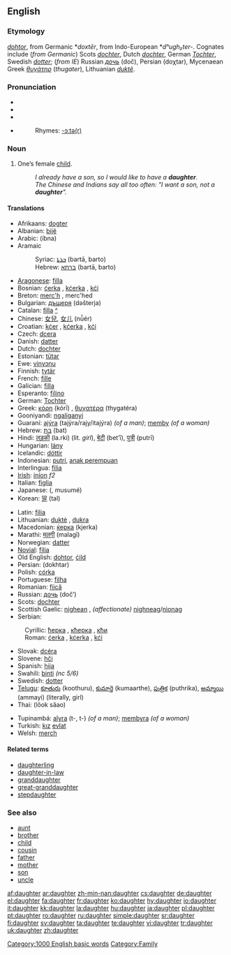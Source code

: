 {{wikipedia|dab=daughter (disambiguation)|daughter}}
==English==

{{rank|knowledge|hath|table|536|daughter|makes|laws|run}}

===Etymology===
{{OE.}} ''[[dohtor]]'', from Germanic *''doxtēr'', from Indo-European *''dʰugh₂ter-''. Cognates include (''from Germanic'') Scots ''[[dochter#Scots|dochter]]'', Dutch ''[[dochter]]'', German ''[[Tochter]]'', Swedish ''[[dotter]]''; (''from IE'') Russian ''[[дочь]]'' (doč), Persian {{FAchar|[[دختر]]}} (doχtar), Mycenaean Greek ''[[θυγάτηρ]]'' (''thugater''), Lithuanian ''[[duktẽ]]''.

===Pronunciation===
*{{AHD|dô'tər}}
*{{IPA|/ˈdɔːtə(r)/}}
*{{SAMPA|/"dO:t@(r)/}}
*{{audio|en-us-daughter.ogg|Audio (US)}}
*:Rhymes: [[Rhymes:English:-ɔːtə(r)|-ɔːtə(r)]]

===Noun===
{{wikipedia}}
{{en-noun}}

# One’s female [[child]].
#:''I already have a son, so I would like to have a '''daughter'''.''
#:''The Chinese and Indians say all too often: "I want a son, not a '''daughter'''".''

====Translations====
{{trans-top|female child}}
*Afrikaans: [[dogter]]
*Albanian: [[bijë]] {{f}}
*Arabic: {{FAchar|[[ابنة]]}} (íbna) {{f}}
*Aramaic
*:Syriac: [[ܒܪܬܐ]] (bartā, barto) {{f}}
*:Hebrew: [[ברתא]] (bartā, barto) {{f}}
*[[Aragonese]]: [[filla]] {{f}}
*Bosnian: [[ćerka]] {{f}}, [[kćerka]] {{f}}, [[kći]] {{f}}
*Breton: [[merc'h]] {{f}}, merc'hed {{p}}
*Bulgarian: [[дъщеря]] (dəšterja) {{f}}
*Catalan: [[filla]] {{f}} [[:ca:filla|^]]
*Chinese: [[女兒]], [[女儿]] (nǚér)
*Croatian: [[kćer]] {{f}}, [[kćerka]] {{f}}, [[kći]] {{f}}
*Czech: [[dcera]]
*Danish: [[datter]]
*Dutch: [[dochter]] {{f}}
*Estonian: [[tütar]]
*Ewe: [[vinyɔnu]]
*Finnish: [[tytär]]
*French: [[fille]] {{f}}
*Galician: [[filla]]
*Esperanto: [[filino]]
*German: [[Tochter]] {{f}}
*Greek: [[κόρη]] (kórī) {{f}}, [[θυγατέρα]] (thygatéra) {{f}}
*Gooniyandi: [[ngaliganyi]]
*Guaraní: [[ajýra]] (tajýra/rajy/itajýra) ''(of a man)''; [[memby]] ''(of a woman)''
*Hebrew: [[בת|בַּת]] (bat) {{f}}
*Hindi: [[लड़की]] (la.rki) (lit. ''girl''), [[बेटी]] (bet’ī), [[पुत्री]] (putrī)
*Hungarian: [[lány]]
*Icelandic: [[dóttir]]
*Indonesian: [[putri]], [[anak perempuan]]
*Interlingua: [[filia]]
*[[Irish]]: [[iníon]] ''f2''
*Italian: [[figlia]] {{f}}
*Japanese: {{Jpan|[[娘]]}} ({{Jpan|[[むすめ]]}}, musumé)
*Korean: [[딸]] (tal)
{{trans-mid}}
*Latin: [[filia]] {{f}}
*Lithuanian: [[duktė]] {{m}}, [[dukra]] {{f}}
*Macedonian: [[ќерка]] (kjerka)
*Marathi: [[मलगी]] (malagī)
*Norwegian: [[datter]]
*[[Novial]]: [[filia]]
*Old English: [[dohtor]], [[cild|ċild]]
*Persian: {{FAchar|[[دختر]]}} (dokhtar)
*Polish: [[córka]] {{f}}
*Portuguese: [[filha]] {{f}}
*Romanian: [[fiică]] {{f}}
*Russian: [[дочь]] (doč’) {{f}}
*Scots: [[dochter]]
*Scottish Gaelic: [[nighean]] {{f}}, ''(affectionate)'' [[nighneag]]/[[nìonag]] {{f}}
*Serbian:
:Cyrillic: [[ћерка]] {{f}}, [[кћерка]] {{f}}, [[кћи]] {{f}}
:Roman: [[ćerka]] {{f}}, [[kćerka]] {{f}}, [[kći]] {{f}}
*Slovak: [[dcéra]]
*Slovene: [[hči]] {{f}}
*Spanish: [[hija]] {{f}}
*Swahili:  [[binti]] ''(nc 5/6)''
*Swedish: [[dotter]] {{c}}
*[[Telugu]]: [[కూతురు]] (koothuru), [[కుమార్తె]] (kumaarthe), [[పుత్రిక]] (puthrika), [[అమ్మాయి]] (ammayi) (literally, girl)
*Thai: {{THchar|[[ลูกสาว]]}} (lôok săao)

*Tupinambá: [[aîyra]] (t-, t-) ''(of a man)''; [[membyra]] ''(of a woman)''
*Turkish: [[kız]] [[evlat]]
*Welsh: [[merch]] {{f}}
{{trans-bottom}}

====Related terms====
*[[daughterling]]
*[[daughter-in-law]]
*[[granddaughter]]
*[[great-granddaughter]]
*[[stepdaughter]]

===See also===
*[[aunt]]
*[[brother]]
*[[child]]
*[[cousin]]
*[[father]]
*[[mother]]
*[[son]]
*[[uncle]]

[[Category:1000 English basic words]]
[[Category:Family]]

[[af:daughter]]
[[ar:daughter]]
[[zh-min-nan:daughter]]
[[cs:daughter]]
[[de:daughter]]
[[el:daughter]]
[[fa:daughter]]
[[fr:daughter]]
[[ko:daughter]]
[[hy:daughter]]
[[io:daughter]]
[[it:daughter]]
[[kk:daughter]]
[[la:daughter]]
[[hu:daughter]]
[[ja:daughter]]
[[pl:daughter]]
[[pt:daughter]]
[[ro:daughter]]
[[ru:daughter]]
[[simple:daughter]]
[[sr:daughter]]
[[fi:daughter]]
[[sv:daughter]]
[[ta:daughter]]
[[te:daughter]]
[[vi:daughter]]
[[tr:daughter]]
[[uk:daughter]]
[[zh:daughter]]